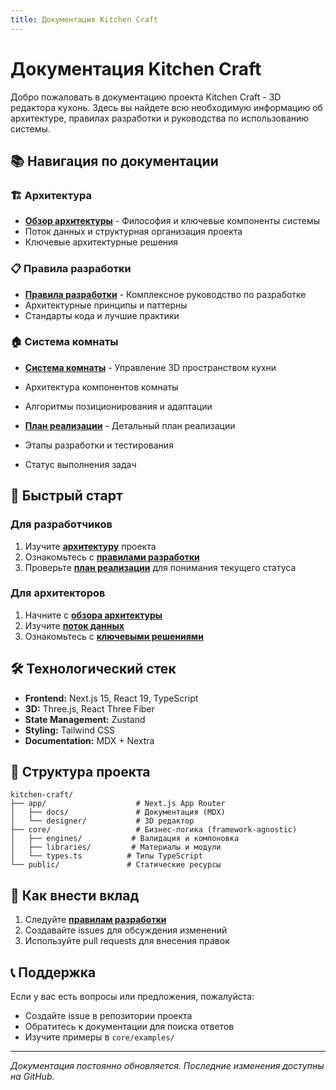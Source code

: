```yaml
---
title: Документация Kitchen Craft
---
```


# Документация Kitchen Craft

Добро пожаловать в документацию проекта Kitchen Craft - 3D редактора кухонь. Здесь вы найдете всю необходимую информацию об архитектуре, правилах разработки и руководства по использованию системы.

## 📚 Навигация по документации

### 🏗️ Архитектура

- **[Обзор архитектуры](./architecture/overview)** - Философия и ключевые компоненты системы
- Поток данных и структурная организация проекта
- Ключевые архитектурные решения

### 📋 Правила разработки

- **[Правила разработки](./guidelines/development-rules)** - Комплексное руководство по разработке
- Архитектурные принципы и паттерны
- Стандарты кода и лучшие практики

### 🏠 Система комнаты

- **[Система комнаты](./rooms/room-system)** - Управление 3D пространством кухни
- Архитектура компонентов комнаты
- Алгоритмы позиционирования и адаптации

- **[План реализации](./rooms/implementation-plan)** - Детальный план реализации
- Этапы разработки и тестирования
- Статус выполнения задач

## 🚀 Быстрый старт

### Для разработчиков

1. Изучите **[архитектуру](./architecture/overview)** проекта
2. Ознакомьтесь с **[правилами разработки](./guidelines/development-rules)**
3. Проверьте **[план реализации](./rooms/implementation-plan)** для понимания текущего статуса

### Для архитекторов

1. Начните с **[обзора архитектуры](./architecture/overview)**
2. Изучите **[поток данных](./architecture/overview#4-поток-данных-data-flow)**
3. Ознакомьтесь с **[ключевыми решениями](./architecture/overview#5-ключевые-архитектурные-решения)**

## 🛠️ Технологический стек

- **Frontend:** Next.js 15, React 19, TypeScript
- **3D:** Three.js, React Three Fiber
- **State Management:** Zustand
- **Styling:** Tailwind CSS
- **Documentation:** MDX + Nextra

## 📖 Структура проекта

```
kitchen-craft/
├── app/                    # Next.js App Router
│   ├── docs/               # Документация (MDX)
│   └── designer/           # 3D редактор
├── core/                   # Бизнес-логика (framework-agnostic)
│   ├── engines/           # Валидация и компоновка
│   ├── libraries/         # Материалы и модули
│   └── types.ts          # Типы TypeScript
└── public/               # Статические ресурсы
```

## 🤝 Как внести вклад

1. Следуйте **[правилам разработки](./guidelines/development-rules)**
2. Создавайте issues для обсуждения изменений
3. Используйте pull requests для внесения правок

## 📞 Поддержка

Если у вас есть вопросы или предложения, пожалуйста:

- Создайте issue в репозитории проекта
- Обратитесь к документации для поиска ответов
- Изучите примеры в `core/examples/`

---

*Документация постоянно обновляется. Последние изменения доступны на GitHub.*